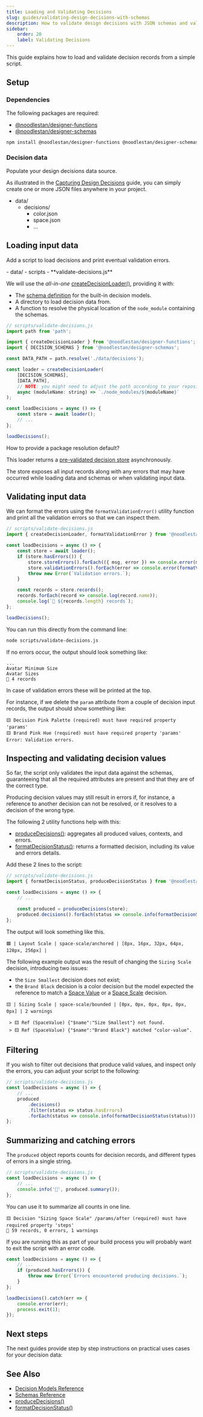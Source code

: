 ```yaml
---
title: Loading and Validating Decisions
slug: guides/validating-design-decisions-with-schemas
description: How to validate design decisions with JSON schemas and validators
sidebar:
    order: 20
    label: Validating Decisions
---
```




This guide explains how to load and validate decision records from a simple script.

## Setup

### Dependencies

The following packages are required:

-   [@noodlestan/designer-functions](/api/designer-functions)
-   [@noodlestan/designer-schemas](/api/designer-schemas)

```bash
npm install @noodlestan/designer-functions @noodlestan/designer-schemas
```

### Decision data

Populate your design decisions data source.

As illustrated in the [Capturing Design Decisions](/guides/capturing-design-decisions-in-data)
guide, you can simply create one or more JSON files anywhere in your project.

<FileTree>

-   data/
    -   decisions/
        -   color.json
        -   space.json
        -   ...

</FileTree>

## Loading input data

Add a script to load decisions and print eventual validation errors.

<FileTree>
-   data/
-   scripts
    - **validate-decisions.js**

</FileTree>

We will use the _all-in-one_
[createDecisionLoader()](/api/designer-functions/Loader/createDecisionLoader),
providing it with:

-   The [schema definition](https://github.com/noodlestan/designer/blob/main/packages/libs/designer-schemas/src/constants.ts)
    for the built-in decision models.
-   A directory to load decision data from.
-   A function to resolve the physical location of the `node_module` containing the schemas.

```js
// scripts/validate-decisions.js
import path from 'path';

import { createDecisionLoader } from '@noodlestan/designer-functions';
import { DECISION_SCHEMAS } from '@noodlestan/designer-schemas';

const DATA_PATH = path.resolve('./data/decisions');

const loader = createDecisionLoader(
    [DECISION_SCHEMAS],
    [DATA_PATH],
    // NOTE: you might need to adjust the path according to your repository setup
    async (moduleName: string) => `./node_modules/${moduleName}`
);

const loadDecisions = async () => {
    const store = await loader();
    // ...
};

loadDecisions();
```

<GetInvolved url="https://github.com/noodlestan/designer/issues/80">
    How to provide a package resolution default?
</GetInvolved>

This loader returns a
[pre-validated decision store](/api/designer-functions/Types/StaticDecisionStore)
asynchronously.

The store exposes all input records along with any errors that may have
occurred while loading data and schemas or when validating input data.

## Validating input data

We can format the errors using the `formatValidationError()` utility function and print all the
validation errors so that we can inspect them.

```js {3-6,12-14}
// scripts/validate-decisions.js
import { createDecisionLoader, formatValidationError } from '@noodlestan/designer-functions';

const loadDecisions = async () => {
    const store = await loader();
    if (store.hasErrors()) {
        store.storeErrors().forEach(({ msg, error }) => console.error(msg, error));
        store.validationErrors().forEach(error => console.error(formatValidationError(error)));
        throw new Error(`Validation errors.`);
    }

    const records = store.records();
    records.forEach(record => console.log(record.name));
    console.log(`🐘 ${records.length} records`);
};

loadDecisions();
```

You can run this directly from the command line:

```bash
node scripts/validate-decisions.js
```

If no errors occur, the output should look something like:

```
...
Avatar Minimum Size
Avatar Sizes
🐘 4 records
```

In case of validation errors these will be printed at the top.

For instance, if we delete the `param` attribute from a couple of decision input records,
the output should show something like:

```
🟨 Decision Pink Palette (required) must have required property 'params'
🟨 Brand Pink Hue (required) must have required property 'params'
Error: Validation errors.
```

## Inspecting and validating decision values

So far, the script only validates the input data against the schemas, guaranteeing that
all the required attributes are present and that they are of the correct type.

Producing decision values may still result in errors if, for instance, a reference to another
decision can not be resolved, or it resolves to a decision of the wrong type.

The following 2 utility functions help with this:

-   [produceDecisions()](/api/designer-functions/cli-helpers/produceDecisions): aggregates all
    produced values, contexts, and errors.
-   [formatDecisionStatus()](/api/designer-functions/cli-helpers/formatDecisionStatus): returns a
    formatted decision, including its value and errors details.

Add these 2 lines to the script:

```js
// scripts/validate-decisions.js
import { formatDecisionStatus, produceDecisionStatus } from '@noodlestan/designer-functions';

const loadDecisions = async () => {
    // ...

    const produced = produceDecisions(store);
    produced.decisions().forEach(status => console.info(formatDecisionStatus(status)));
};
```

The output will look something like this.

```
🟩 | Layout Scale | space-scale/anchored | [8px, 16px, 32px, 64px, 128px, 256px] |
```

The following example output was the result of changing the `Sizing Scale` decision,
introducing two issues:

-   the `Size Smallest` decision does not exist;
-   the `Brand Black` decision is a color decision but the model expected the reference to match a
    [Space Value](/decision-models/space-value) or a [Space Scale](/decision-models/space-scale)
    decision.

```
🟨 | Sizing Scale | space-scale/bounded | [0px, 0px, 0px, 0px, 0px, 0px] | 2 warnings

 > 🟨 Ref (SpaceValue) {"$name":"Size Smallest"} not found.
 > 🟨 Ref (SpaceValue) {"$name":"Brand Black"} matched "color-value".
```

## Filtering

If you wish to filter out decisions that produce valid values, and inspect only the errors,
you can adjust your script to the following:

```js
// scripts/validate-decisions.js
const loadDecisions = async () => {
    // ...
    produced
        .decisions()
        .filter(status => status.hasErrors)
        .forEach(status => console.info(formatDecisionStatus(status)));
};
```

## Summarizing and catching errors

The `produced` object reports counts for decision records, and different types of errors in
a single string.

```js
// scripts/validate-decisions.js
const loadDecisions = async () => {
    // ...
    console.info('🐘', produced.summary());
};
```

You can use it to summarize all counts in one line.

```
🟨 Decision "Sizing Space Scale" /params/after (required) must have required property 'steps'
🐘 59 records, 0 errors, 1 warnings
```

If you are running this as part of your build process you will probably want to exit the script
with an error code.

```js
const loadDecisions = async () => {
    // ...
    if (produced.hasErrors()) {
        throw new Error(`Errors encountered producing decisions.`);
    }
};

loadDecisions().catch(err => {
    console.error(err);
    process.exit(1);
});
```

## Next steps

The next guides provide step by step instructions on practical uses cases for your decision data:

<CardGrid>
    <LinkCard
        href={href('/guides/generating-css-variables-from-design-decisions-and-tokens')}
        title="Generating CSS Variables"
    />
    <LinkCard
        href={href('/guides/documenting-design-decisions-with-astro-and-mdx')}
        title="Rendering in Astro MDX"
    />

</CardGrid>

## See Also

-   [Decision Models Reference](/decision-models)
-   [Schemas Reference](/schemas)
-   [produceDecisions()](/api/designer-functions/cli-helpers/produceDecisions)
-   [formatDecisionStatus()](/api/designer-functions/cli-helpers/formatDecisionStatus)
